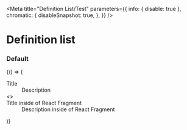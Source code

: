 

<Meta
  title="Definition List/Test"
  parameters={{
    info: { disable: true },
    chromatic: {
      disableSnapshot: true,
    },
  }}
/>

# Definition list

### Default

<Canvas>
  <Story name="default">
    {() => (
      <Dl data-component="definition-list">
        <Dt>Title</Dt>
        <Dd>Description</Dd>
        <>
          <Dt>Title inside of React Fragment</Dt>
          <Dd>Description inside of React Fragment</Dd>
        </>
      </Dl>
    )}
  </Story>
</Canvas>
